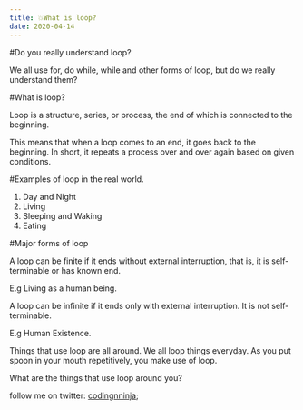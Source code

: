 ```yaml
---
title: 💥What is loop?
date: 2020-04-14
---
```


#Do you really understand loop?

We all use for, do while, while and other forms of loop, but do we really understand them?

#What is loop?

Loop is a structure, series, or process, the end of which is connected to the beginning.

This means that when a loop comes to an end, it goes back to the beginning. In short, it repeats a process over and over again based on given conditions.

#Examples of loop in the real world. 

1. Day and Night
2. Living 
3. Sleeping and Waking 
4. Eating 

#Major forms of loop

A loop can be finite if it ends without external interruption, that is, it is self-terminable or has known end.

E.g Living as a human being. 

A loop can be infinite if it ends only with external interruption. It is not self-terminable. 

E.g Human Existence.

Things that use loop are all around. We all loop things everyday. As you put spoon in your mouth repetitively, you make use of loop.

What are the things that use loop around you?

follow me on twitter: [codingnninja](www.twitter.com/codingnninja);
